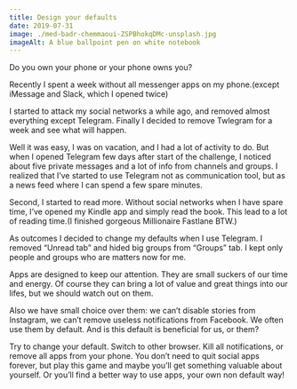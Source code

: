 ```yaml
---
title: Design your defaults
date: 2019-07-31
image: ./med-badr-chemmaoui-ZSPBhokqDMc-unsplash.jpg
imageAlt: A blue ballpoint pen on white notebook
---
```

Do you own your phone or your phone owns you?


Recently I spent a week without all messenger apps on my phone.(except iMessage and Slack, which I opened twice)

I started to attack my social networks a while ago, and removed almost everything except Telegram. Finally I decided to remove Twlegram for a week and see what will happen.

Well it was easy, I was on vacation, and I had a lot of activity to do. But when I opened Telegram few days after start of the challenge, I noticed about five private messages and a lot of info from channels and groups. I realized that I’ve started to use Telegram not as communication tool, but as a news feed where I can spend a few spare minutes.

Second, I started to read more. Without social networks when I have spare time, I’ve opened my Kindle app and simply read the book. This lead to a lot of reading time.(I finished gorgeous Millionaire Fastlane BTW.)

As outcomes I decided to change my defaults when I use Telegram. I removed “Unread tab” and hided big groups from “Groups” tab. I kept only people and groups who are matters now for me.

Apps are designed to keep our attention. They are small suckers of our time and energy. Of course they can bring a lot of value and great things into our lifes, but we should watch out on them.

Also we have small choice over them: we can’t  disable stories from Instagram, we can’t remove useless notifications from Facebook. We often use them by default. And is this default is beneficial for us, or them?

Try to change your default. Switch to other browser. Kill all notifications, or remove all apps from your phone. You don’t need to quit social apps forever, but play this game and maybe you’ll get something valuable about yourself. Or you’ll find a better way to use apps, your own non default way!


